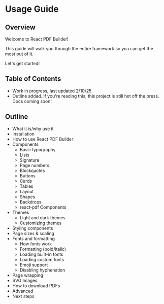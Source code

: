 
<Meta title="Documentation/Usage Guide" />

<h1>Usage Guide</h1>

## Overview

Welcome to React PDF Builder! 

This guide will walk you through the entire framework so you can get the most out of it.

Let's get started!

## Table of Contents

- Work in progress, last updated 2/10/25. 
- Outline added. If you're reading this, this project is still hot off the press. Docs coming soon!

## Outline

- What it is/why use it
- Installation
- How to use React PDF Builder
- Components
  - Basic typography
  - Lists
  - Signature
  - Page numbers
  - Blockquotes
  - Buttons
  - Cards
  - Tables
  - Layout
  - Shapes
  - Backdrops
  - react-pdf Components
- Themes
  - Light and dark themes
  - Customizing themes
- Styling components
- Page sizes & scaling
- Fonts and formatting
  - How fonts work
  - Formatting (bold/italic)
  - Loading built-in fonts
  - Loading custom fonts
  - Emoji support
  - Disabling hyphenation
- Page wrapping
- SVG Images
- How to download PDFs
- Advanced
- Next steps